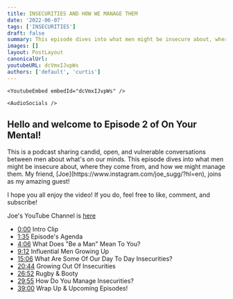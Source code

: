 ```yaml
---
title: INSECURITIES AND HOW WE MANAGE THEM
date: '2022-06-07'
tags: ['INSECURITIES']
draft: false
summary: This episode dives into what men might be insecure about, where they come from, and how we might manage them. My friend, Joe, joins as my amazing guest!
images: []
layout: PostLayout
canonicalUrl:
youtubeURL: dcVmxIJvpWs
authors: ['default', 'curtis']
---
```


    <YoutubeEmbed embedId="dcVmxIJvpWs" />

    <AudioSocials />

<h2>Hello and welcome to Episode 2 of On Your Mental!</h2>

<p>
  This is a podcast sharing candid, open, and vulnerable conversations between men about what's on
  our minds. This episode dives into what men might be insecure about, where they come from, and how
  we might manage them. My friend, [Joe](https://www.instagram.com/joe_sugg/?hl=en), joins as my
  amazing guest!
</p>

I hope you all enjoy the video! If you do, feel free to like, comment, and subscribe!

Joe's YouTube Channel is [here](https://www.youtube.com/channel/UCVBD)

- [0:00](https://www.youtube.com/watch?v=dcVmxIJvpWs&t=0s) Intro Clip
- [1:35](https://www.youtube.com/watch?v=dcVmxIJvpWs&t=95s) Episode's Agenda
- [4:06](https://www.youtube.com/watch?v=dcVmxIJvpWs&t=246s) What Does "Be a Man" Mean To You?
- [9:12](https://www.youtube.com/watch?v=dcVmxIJvpWs&t=552s) Influential Men Growing Up
- [15:06](https://www.youtube.com/watch?v=dcVmxIJvpWs&t=906s) What Are Some Of Our Day To Day Insecurities?
- [20:44](https://www.youtube.com/watch?v=dcVmxIJvpWs&t=1244s) Growing Out Of Insecurities
- [26:52](https://www.youtube.com/watch?v=dcVmxIJvpWs&t=1612s) Rugby & Booty
- [29:55](https://www.youtube.com/watch?v=dcVmxIJvpWs&t=1795s) How Do You Manage Insecurities?
- [39:00](https://www.youtube.com/watch?v=dcVmxIJvpWs&t=2340s) Wrap Up & Upcoming Episodes!
